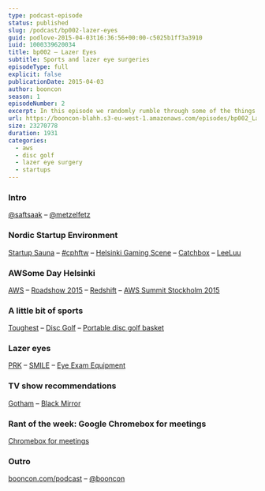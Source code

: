 ```yaml
---
type: podcast-episode
status: published
slug: /podcast/bp002-lazer-eyes
guid: podlove-2015-04-03t16:36:56+00:00-c5025b1ff3a3910
iuid: 1000339620034
title: bp002 – Lazer Eyes
subtitle: Sports and lazer eye surgeries
episodeType: full
explicit: false
publicationDate: 2015-04-03
author: booncon
season: 1
episodeNumber: 2
excerpt: In this episode we randomly rumble through some of the things that happened in the last months and talk about tech stuff, sports and lazer eye surgeries.
url: https://booncon-blahh.s3-eu-west-1.amazonaws.com/episodes/bp002_Lazer-Eyes.mp3
size: 23270778
duration: 1931
categories:
  - aws
  - disc golf
  - lazer eye surgery
  - startups
---
```


### Intro

[@saftsaak](https://twitter.com/saftsaak) – [@metzelfetz](https://twitter.com/metzelfetz)

### Nordic Startup Environment

[Startup Sauna](http://startupsauna.com) – [#cphftw](http://cphftw.dk) – [Helsinki Gaming Scene](http://techcrunch.com/2013/12/03/rovio-supercell-finland/) – [Catchbox](http://eu.getcatchbox.com) – [LeeLuu](http://www.leeluu.fi)

### AWSome Day Helsinki

[AWS](https://aws.amazon.com) – [Roadshow 2015](https://aws.amazon.com/events/awsome-day-roadshow-mar-2015/) – [Redshift](https://aws.amazon.com/redshift/) – [AWS Summit Stockholm 2015](https://aws.amazon.com/summits/stockholm/faqs/)

### A little bit of sports

[Toughest](http://www.toughest.se/en/events/copenhagen/) – [Disc Golf](https://en.wikipedia.org/wiki/Disc_golf) – [Portable disc golf basket](http://www.innovadiscs.com/targets/skillshot.html)

### Lazer eyes

[PRK](https://en.wikipedia.org/wiki/Photorefractive_keratectomy) – [SMILE](http://www.lasiksurgerynews.com/news/flex.shtml) – [Eye Exam Equipment](http://vision.about.com/od/eyeexaminations/ig/Eye-Exam-Equipment/)

### TV show recommendations

[Gotham](http://www.imdb.com/title/tt3749900/) – [Black Mirror](http://www.imdb.com/title/tt2085059/)

### Rant of the week: Google Chromebox for meetings

[Chromebox for meetings](https://www.google.com/work/chrome/devices/for-meetings/index.html)

### Outro

[booncon.com/podcast](http://booncon.com/podcast) – [@booncon](https://twitter.com/booncon)
